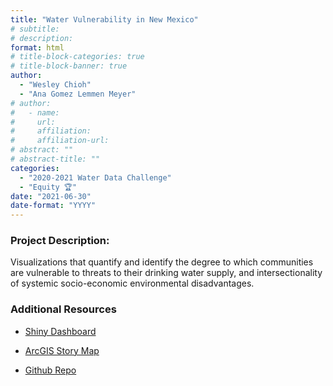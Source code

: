 ```yaml
---
title: "Water Vulnerability in New Mexico"
# subtitle: 
# description: 
format: html
# title-block-categories: true
# title-block-banner: true
author: 
  - "Wesley Chioh"
  - "Ana Gomez Lemmen Meyer"
# author:
#   - name: 
#     url: 
#     affiliation: 
#     affiliation-url:
# abstract: ""
# abstract-title: ""
categories: 
  - "2020-2021 Water Data Challenge"
  - "Equity 🏆"
date: "2021-06-30"
date-format: "YYYY"
---
```


<!-- COMMENT
## params_NOTUSED-proj_title

#### Year: params_NOTUSED-year

#### Topics: params_NOTUSED-topics

#### Awards: params_NOTUSED-awards

#### Team Members: params_NOTUSED-team_members
UNCOMMENT -->

### Project Description:

Visualizations that quantify and identify the degree to which communities are vulnerable to threats to their drinking water supply, and intersectionality of systemic socio-economic environmental disadvantages.

### Additional Resources

- [Shiny Dashboard](https://shiny.newmexicowaterdata.org/nmwaterdatachallenge/)

- [ArcGIS Story Map](https://arcg.is/1Lvi9W0)

- [Github Repo](https://github.com/NMWDI/NMWaterDataChallenge2020)
